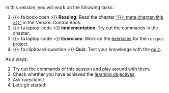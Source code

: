 In this session, you will work on the following tasks:

1. {{< fa book-open >}} **Reading**: Read the chapter ["{{< meta chapter-title >}}"]({{< meta chapter-url >}}) in the Version Control Book.
1. {{< fa laptop-code >}} **Implementation**: Try out the commands in the chapter.
1. {{< fa laptop-code >}} **Exercises**: Work on the [exercises](#exercises) for the `recipes` project.
1. {{< fa clipboard-question >}} **Quiz**: Test your knowledge with the [quiz]({{< meta quiz-url >}}).

As always:

1. Try out the commands of this session and play around with them.
1. Check whether you have achieved the [learning objectives](#learning-objectives).
1. Ask questions!
1. Let's *git* started!